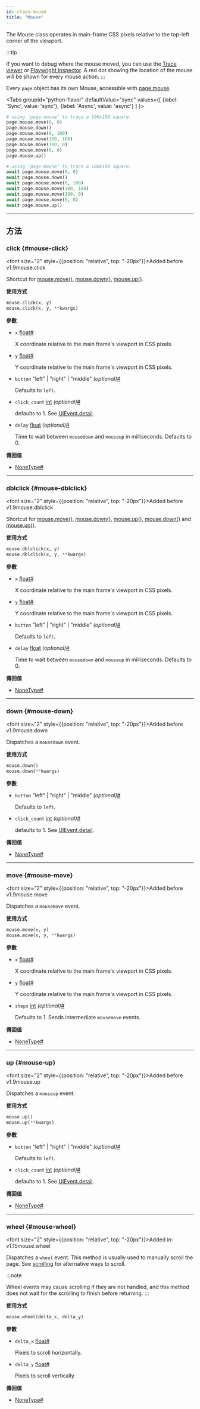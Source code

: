 ```yaml
---
id: class-mouse
title: "Mouse"
---
```



The Mouse class operates in main-frame CSS pixels relative to the top-left corner of the viewport.

:::tip

If you want to debug where the mouse moved, you can use the [Trace viewer](../trace-viewer-intro.mdx) or [Playwright Inspector](../running-tests.mdx). A red dot showing the location of the mouse will be shown for every mouse action.
:::

Every `page` object has its own Mouse, accessible with [page.mouse](/api/class-page.mdx#page-mouse).

<Tabs
  groupId="python-flavor"
  defaultValue="sync"
  values={[
    {label: 'Sync', value: 'sync'},
    {label: 'Async', value: 'async'}
  ]
}>
<TabItem value="sync">

```py
# using ‘page.mouse’ to trace a 100x100 square.
page.mouse.move(0, 0)
page.mouse.down()
page.mouse.move(0, 100)
page.mouse.move(100, 100)
page.mouse.move(100, 0)
page.mouse.move(0, 0)
page.mouse.up()
```

</TabItem>
<TabItem value="async">

```py
# using ‘page.mouse’ to trace a 100x100 square.
await page.mouse.move(0, 0)
await page.mouse.down()
await page.mouse.move(0, 100)
await page.mouse.move(100, 100)
await page.mouse.move(100, 0)
await page.mouse.move(0, 0)
await page.mouse.up()
```

</TabItem>
</Tabs>


---

## 方法

### click {#mouse-click}

<font size="2" style={{position: "relative", top: "-20px"}}>Added before v1.9</font><x-search>mouse.click</x-search>

Shortcut for [mouse.move()](/api/class-mouse.mdx#mouse-move), [mouse.down()](/api/class-mouse.mdx#mouse-down), [mouse.up()](/api/class-mouse.mdx#mouse-up).

**使用方式**

```python
mouse.click(x, y)
mouse.click(x, y, **kwargs)
```

**參數**
- `x` [float]<a aria-hidden="true" tabIndex="-1" class="list-anchor-link" id="mouse-click-option-x"/><a href="#mouse-click-option-x" class="list-anchor">#</a>
  
  X coordinate relative to the main frame's viewport in CSS pixels.
- `y` [float]<a aria-hidden="true" tabIndex="-1" class="list-anchor-link" id="mouse-click-option-y"/><a href="#mouse-click-option-y" class="list-anchor">#</a>
  
  Y coordinate relative to the main frame's viewport in CSS pixels.
- `button` "left" | "right" | "middle" *(optional)*<a aria-hidden="true" tabIndex="-1" class="list-anchor-link" id="mouse-click-option-button"/><a href="#mouse-click-option-button" class="list-anchor">#</a>
  
  Defaults to `left`.
- `click_count` [int] *(optional)*<a aria-hidden="true" tabIndex="-1" class="list-anchor-link" id="mouse-click-option-click-count"/><a href="#mouse-click-option-click-count" class="list-anchor">#</a>
  
  defaults to 1. See [UIEvent.detail].
- `delay` [float] *(optional)*<a aria-hidden="true" tabIndex="-1" class="list-anchor-link" id="mouse-click-option-delay"/><a href="#mouse-click-option-delay" class="list-anchor">#</a>
  
  Time to wait between `mousedown` and `mouseup` in milliseconds. Defaults to 0.

**傳回值**
- [NoneType]<a aria-hidden="true" tabIndex="-1" class="list-anchor-link" id="mouse-click-return"/><a href="#mouse-click-return" class="list-anchor">#</a>

---

### dblclick {#mouse-dblclick}

<font size="2" style={{position: "relative", top: "-20px"}}>Added before v1.9</font><x-search>mouse.dblclick</x-search>

Shortcut for [mouse.move()](/api/class-mouse.mdx#mouse-move), [mouse.down()](/api/class-mouse.mdx#mouse-down), [mouse.up()](/api/class-mouse.mdx#mouse-up), [mouse.down()](/api/class-mouse.mdx#mouse-down) and [mouse.up()](/api/class-mouse.mdx#mouse-up).

**使用方式**

```python
mouse.dblclick(x, y)
mouse.dblclick(x, y, **kwargs)
```

**參數**
- `x` [float]<a aria-hidden="true" tabIndex="-1" class="list-anchor-link" id="mouse-dblclick-option-x"/><a href="#mouse-dblclick-option-x" class="list-anchor">#</a>
  
  X coordinate relative to the main frame's viewport in CSS pixels.
- `y` [float]<a aria-hidden="true" tabIndex="-1" class="list-anchor-link" id="mouse-dblclick-option-y"/><a href="#mouse-dblclick-option-y" class="list-anchor">#</a>
  
  Y coordinate relative to the main frame's viewport in CSS pixels.
- `button` "left" | "right" | "middle" *(optional)*<a aria-hidden="true" tabIndex="-1" class="list-anchor-link" id="mouse-dblclick-option-button"/><a href="#mouse-dblclick-option-button" class="list-anchor">#</a>
  
  Defaults to `left`.
- `delay` [float] *(optional)*<a aria-hidden="true" tabIndex="-1" class="list-anchor-link" id="mouse-dblclick-option-delay"/><a href="#mouse-dblclick-option-delay" class="list-anchor">#</a>
  
  Time to wait between `mousedown` and `mouseup` in milliseconds. Defaults to 0.

**傳回值**
- [NoneType]<a aria-hidden="true" tabIndex="-1" class="list-anchor-link" id="mouse-dblclick-return"/><a href="#mouse-dblclick-return" class="list-anchor">#</a>

---

### down {#mouse-down}

<font size="2" style={{position: "relative", top: "-20px"}}>Added before v1.9</font><x-search>mouse.down</x-search>

Dispatches a `mousedown` event.

**使用方式**

```python
mouse.down()
mouse.down(**kwargs)
```

**參數**
- `button` "left" | "right" | "middle" *(optional)*<a aria-hidden="true" tabIndex="-1" class="list-anchor-link" id="mouse-down-option-button"/><a href="#mouse-down-option-button" class="list-anchor">#</a>
  
  Defaults to `left`.
- `click_count` [int] *(optional)*<a aria-hidden="true" tabIndex="-1" class="list-anchor-link" id="mouse-down-option-click-count"/><a href="#mouse-down-option-click-count" class="list-anchor">#</a>
  
  defaults to 1. See [UIEvent.detail].

**傳回值**
- [NoneType]<a aria-hidden="true" tabIndex="-1" class="list-anchor-link" id="mouse-down-return"/><a href="#mouse-down-return" class="list-anchor">#</a>

---

### move {#mouse-move}

<font size="2" style={{position: "relative", top: "-20px"}}>Added before v1.9</font><x-search>mouse.move</x-search>

Dispatches a `mousemove` event.

**使用方式**

```python
mouse.move(x, y)
mouse.move(x, y, **kwargs)
```

**參數**
- `x` [float]<a aria-hidden="true" tabIndex="-1" class="list-anchor-link" id="mouse-move-option-x"/><a href="#mouse-move-option-x" class="list-anchor">#</a>
  
  X coordinate relative to the main frame's viewport in CSS pixels.
- `y` [float]<a aria-hidden="true" tabIndex="-1" class="list-anchor-link" id="mouse-move-option-y"/><a href="#mouse-move-option-y" class="list-anchor">#</a>
  
  Y coordinate relative to the main frame's viewport in CSS pixels.
- `steps` [int] *(optional)*<a aria-hidden="true" tabIndex="-1" class="list-anchor-link" id="mouse-move-option-steps"/><a href="#mouse-move-option-steps" class="list-anchor">#</a>
  
  Defaults to 1. Sends intermediate `mousemove` events.

**傳回值**
- [NoneType]<a aria-hidden="true" tabIndex="-1" class="list-anchor-link" id="mouse-move-return"/><a href="#mouse-move-return" class="list-anchor">#</a>

---

### up {#mouse-up}

<font size="2" style={{position: "relative", top: "-20px"}}>Added before v1.9</font><x-search>mouse.up</x-search>

Dispatches a `mouseup` event.

**使用方式**

```python
mouse.up()
mouse.up(**kwargs)
```

**參數**
- `button` "left" | "right" | "middle" *(optional)*<a aria-hidden="true" tabIndex="-1" class="list-anchor-link" id="mouse-up-option-button"/><a href="#mouse-up-option-button" class="list-anchor">#</a>
  
  Defaults to `left`.
- `click_count` [int] *(optional)*<a aria-hidden="true" tabIndex="-1" class="list-anchor-link" id="mouse-up-option-click-count"/><a href="#mouse-up-option-click-count" class="list-anchor">#</a>
  
  defaults to 1. See [UIEvent.detail].

**傳回值**
- [NoneType]<a aria-hidden="true" tabIndex="-1" class="list-anchor-link" id="mouse-up-return"/><a href="#mouse-up-return" class="list-anchor">#</a>

---

### wheel {#mouse-wheel}

<font size="2" style={{position: "relative", top: "-20px"}}>Added in: v1.15</font><x-search>mouse.wheel</x-search>

Dispatches a `wheel` event. This method is usually used to manually scroll the page. See [scrolling](../input.mdx#scrolling) for alternative ways to scroll.

:::note

Wheel events may cause scrolling if they are not handled, and this method does not wait for the scrolling to finish before returning.
:::

**使用方式**

```python
mouse.wheel(delta_x, delta_y)
```

**參數**
- `delta_x` [float]<a aria-hidden="true" tabIndex="-1" class="list-anchor-link" id="mouse-wheel-option-delta-x"/><a href="#mouse-wheel-option-delta-x" class="list-anchor">#</a>
  
  Pixels to scroll horizontally.
- `delta_y` [float]<a aria-hidden="true" tabIndex="-1" class="list-anchor-link" id="mouse-wheel-option-delta-y"/><a href="#mouse-wheel-option-delta-y" class="list-anchor">#</a>
  
  Pixels to scroll vertically.

**傳回值**
- [NoneType]<a aria-hidden="true" tabIndex="-1" class="list-anchor-link" id="mouse-wheel-return"/><a href="#mouse-wheel-return" class="list-anchor">#</a>


[Accessibility]: /api/class-accessibility.mdx "Accessibility"
[APIRequest]: /api/class-apirequest.mdx "APIRequest"
[APIRequestContext]: /api/class-apirequestcontext.mdx "APIRequestContext"
[APIResponse]: /api/class-apiresponse.mdx "APIResponse"
[APIResponseAssertions]: /api/class-apiresponseassertions.mdx "APIResponseAssertions"
[Browser]: /api/class-browser.mdx "Browser"
[BrowserContext]: /api/class-browsercontext.mdx "BrowserContext"
[BrowserType]: /api/class-browsertype.mdx "BrowserType"
[CDPSession]: /api/class-cdpsession.mdx "CDPSession"
[Clock]: /api/class-clock.mdx "Clock"
[ConsoleMessage]: /api/class-consolemessage.mdx "ConsoleMessage"
[Dialog]: /api/class-dialog.mdx "Dialog"
[Download]: /api/class-download.mdx "Download"
[ElementHandle]: /api/class-elementhandle.mdx "ElementHandle"
[Error]: /api/class-error.mdx "Error"
[FileChooser]: /api/class-filechooser.mdx "FileChooser"
[Frame]: /api/class-frame.mdx "Frame"
[FrameLocator]: /api/class-framelocator.mdx "FrameLocator"
[JSHandle]: /api/class-jshandle.mdx "JSHandle"
[Keyboard]: /api/class-keyboard.mdx "Keyboard"
[Locator]: /api/class-locator.mdx "Locator"
[LocatorAssertions]: /api/class-locatorassertions.mdx "LocatorAssertions"
[Mouse]: /api/class-mouse.mdx "Mouse"
[Page]: /api/class-page.mdx "Page"
[PageAssertions]: /api/class-pageassertions.mdx "PageAssertions"
[Playwright]: /api/class-playwright.mdx "Playwright"
[Request]: /api/class-request.mdx "Request"
[Response]: /api/class-response.mdx "Response"
[Route]: /api/class-route.mdx "Route"
[Selectors]: /api/class-selectors.mdx "Selectors"
[TimeoutError]: /api/class-timeouterror.mdx "TimeoutError"
[Touchscreen]: /api/class-touchscreen.mdx "Touchscreen"
[Tracing]: /api/class-tracing.mdx "Tracing"
[Video]: /api/class-video.mdx "Video"
[WebError]: /api/class-weberror.mdx "WebError"
[WebSocket]: /api/class-websocket.mdx "WebSocket"
[WebSocketRoute]: /api/class-websocketroute.mdx "WebSocketRoute"
[Worker]: /api/class-worker.mdx "Worker"
[Element]: https://developer.mozilla.org/en-US/docs/Web/API/element "Element"
[EvaluationArgument]: /evaluating.mdx#evaluation-argument "EvaluationArgument"
[Promise]: https://developer.mozilla.org/en-US/docs/Web/JavaScript/Reference/Global_Objects/Promise "Promise"
[iterator]: https://developer.mozilla.org/en-US/docs/Web/JavaScript/Reference/Iteration_protocols "Iterator"
[origin]: https://developer.mozilla.org/en-US/docs/Glossary/Origin "Origin"
[selector]: https://developer.mozilla.org/en-US/docs/Web/CSS/CSS_Selectors "selector"
[Serializable]: https://developer.mozilla.org/en-US/docs/Web/JavaScript/Reference/Global_Objects/JSON/stringify#Description "Serializable"
[UIEvent.detail]: https://developer.mozilla.org/en-US/docs/Web/API/UIEvent/detail "UIEvent.detail"
[UnixTime]: https://en.wikipedia.org/wiki/Unix_time "Unix Time"
[xpath]: https://developer.mozilla.org/en-US/docs/Web/XPath "xpath"

[Any]: https://docs.python.org/3/library/typing.html#typing.Any "Any"
[bool]: https://docs.python.org/3/library/stdtypes.html "bool"
[bytes]: https://docs.python.org/3/library/stdtypes.html#bytes "bytes"
[Callable]: https://docs.python.org/3/library/typing.html#typing.Callable "Callable"
[EventContextManager]: https://docs.python.org/3/reference/datamodel.html#context-managers "Event context manager"
[EventEmitter]: https://pyee.readthedocs.io/en/latest/#pyee.BaseEventEmitter "EventEmitter"
[Exception]: https://docs.python.org/3/library/exceptions.html#Exception "Exception"
[Dict]: https://docs.python.org/3/library/typing.html#typing.Dict "Dict"
[float]: https://docs.python.org/3/library/stdtypes.html#numeric-types-int-float-complex "float"
[int]: https://docs.python.org/3/library/stdtypes.html#numeric-types-int-float-complex "int"
[List]: https://docs.python.org/3/library/typing.html#typing.List "List"
[NoneType]: https://docs.python.org/3/library/constants.html#None "None"
[Pattern]: https://docs.python.org/3/library/re.html "Pattern"
[URL]: https://en.wikipedia.org/wiki/URL "URL"
[pathlib.Path]: https://realpython.com/python-pathlib/ "pathlib.Path"
[str]: https://docs.python.org/3/library/stdtypes.html#text-sequence-type-str "str"
[Union]: https://docs.python.org/3/library/typing.html#typing.Union "Union"
[datetime]: https://docs.python.org/3/library/datetime.html#datetime.datetime "datetime"

[all available image tags]: https://mcr.microsoft.com/en-us/product/playwright/python/about "all available image tags"
[Microsoft Artifact Registry]: https://mcr.microsoft.com/en-us/product/playwright/python/about "Microsoft Artifact Registry"
[Dockerfile.noble]: https://github.com/microsoft/playwright-python/blob/main/utils/docker/Dockerfile.noble "Dockerfile.noble"
